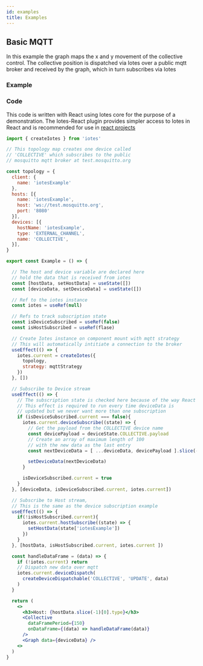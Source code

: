```yaml
---
id: examples
title: Examples
---
```



## Basic MQTT

In this example the graph maps the x and y movement of the collective control. The collective position is dispatched via Iotes over a public mqtt broker and received by the graph, which in turn subscribes via Iotes

### Example

<Example />

### Code

This code is written with React using Iotes core for the purpose of a demonstration. The Iotes-React plugin provides 
simpler access to Iotes in React and is recommended for use in [react projects](/docs/plugins/react-hooks)


```jsx
import { createIotes } from 'iotes'

// This topology map creates one device called 
// 'COLLECTIVE' which subscribes to the public 
// mosquitto mqtt broker at test.mosquitto.org

const topology = {
  client: {
    name: 'iotesExample'
  },
  hosts: [{ 
    name: 'iotesExample', 
    host: 'ws://test.mosquitto.org',
    port: '8080' 
  }],
  devices: [{
    hostName: 'iotesExample',
    type: 'EXTERNAL_CHANNEL',
    name: 'COLLECTIVE',
  }],
}

export const Example = () => {

  // The host and device variable are declared here 
  // hold the data that is received from iotes
  const [hostData, setHostData] = useState([])  
  const [deviceData, setDeviceData] = useState([])

  // Ref to the iotes instance
  const iotes = useRef(null)

  // Refs to track subscription state
  const isDeviceSubscribed = useRef(false)
  const isHostSubscribed = useRef(flase)

  // Create Iotes instance on component mount with mqtt strategy
  // This will automatically intitiate a connection to the broker
  useEffect(() => {
    iotes.current = createIotes({
      topology, 
      strategy: mqttStrategy
    })
  }, [])

  // Subscribe to Device stream
  useEffect(() => {
    // The subscription state is checked here because of the way React Hooks work. 
    // This effect is required to run every time deviceData is
    // updated but we never want more than one subscription
    if (isDeviceSubscribed.current === false){
      iotes.current.deviceSubscribe((state) => {
        // Get the payload from the COLLECTIVE device name
        const devicePayload = deviceState.COLLECTIVE.payload
        // Create an array of maximum length of 100 
        // with the new data as the last entry
        const nextDeviceData = [ ...deviceData, devicePayload ].slice(-100)

        setDeviceData(nextDeviceData)
      }

      isDeviceSubscribed.current = true
    }
  }, [deviceData, isDeviceSubscribed.current, iotes.current])

  // Subscribe to Host stream,
  // This is the same as the device subscription example
  useEffect(() => {
    if(!isHostSubscribed.current){
      iotes.current.hostSubscribe((state) => {
        setHostData(state['iotesExample'])
      })
    }
  }, [hostData, isHostSubscribed.current, iotes.current ])

  const handleDataFrame = (data) => {
    if (!iotes.current) return
    // Dispatch new data over mqtt
    iotes.current.deviceDispatch(
      createDeviceDispatchable('COLLECTIVE', 'UPDATE', data)
    )
  }

  return (
    <>
      <h3>Host: {hostData.slice(-1)[0].type}</h3>
      <Collective 
        dataFramePeriod={150} 
        onDataFrame={(data) => handleDataFrame(data)}
      />
      <Graph data={deviceData} />
    <>
  )
}
```